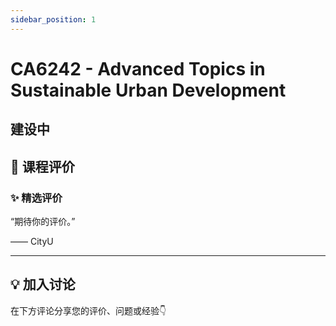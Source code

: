 ```yaml
---
sidebar_position: 1
---
```



# CA6242 - Advanced Topics in Sustainable Urban Development

## 建设中

## **💬 课程评价**

### ✨ **精选评价**
<div className={commentStyles.commentBox}>
    <p className={commentStyles.commentText}>
        “期待你的评价。”
    </p>
    <p className={commentStyles.commentAuthor}>—— CityU</p>
</div>

---

## **💡 加入讨论**

在下方评论分享您的评价、问题或经验👇
<Utterances />
